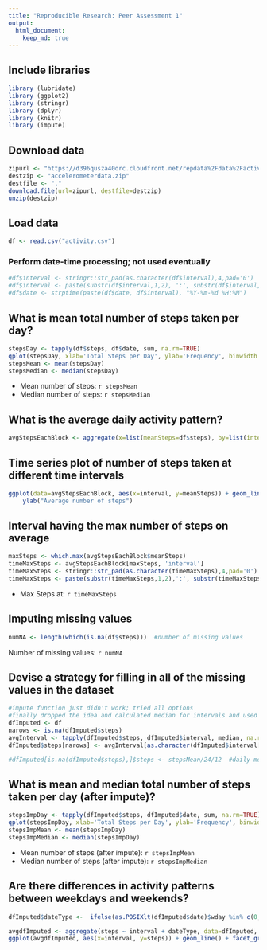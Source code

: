 ```yaml
---
title: "Reproducible Research: Peer Assessment 1"
output: 
  html_document:
    keep_md: true
---
```

## Include libraries
```r
library (lubridate)
library (ggplot2)
library (stringr)
library (dplyr)
library (knitr)
library (impute)

```

## Download data
```r
zipurl <- "https://d396qusza40orc.cloudfront.net/repdata%2Fdata%2Factivity.zip"
destzip <- "accelerometerdata.zip"
destfile <- "."
download.file(url=zipurl, destfile=destzip)
unzip(destzip)
```

## Load data
```r
df <- read.csv("activity.csv")
```

### Perform date-time processing; not used eventually
```r
#df$interval <- stringr::str_pad(as.character(df$interval),4,pad='0')
#df$interval <- paste(substr(df$interval,1,2), ':', substr(df$interval,3,4), sep="")
#df$date <- strptime(paste(df$date, df$interval), "%Y-%m-%d %H:%M")
```


## What is mean total number of steps taken per day?
```r
stepsDay <- tapply(df$steps, df$date, sum, na.rm=TRUE)
qplot(stepsDay, xlab='Total Steps per Day', ylab='Frequency', binwidth = 500)
stepsMean <- mean(stepsDay)
stepsMedian <- median(stepsDay)
```

* Mean number of steps: `r stepsMean`
* Median number of steps: `r stepsMedian`

## What is the average daily activity pattern?
```r
avgStepsEachBlock <- aggregate(x=list(meanSteps=df$steps), by=list(interval=df$interval), FUN=mean, na.rm=TRUE)
```
## Time series plot of number of steps taken at different time intervals
```r
ggplot(data=avgStepsEachBlock, aes(x=interval, y=meanSteps)) + geom_line() + xlab("5 minute interval") +
    ylab("Average number of steps") 

```

## Interval having the max number of steps on average
```r
maxSteps <- which.max(avgStepsEachBlock$meanSteps)
timeMaxSteps <- avgStepsEachBlock[maxSteps, 'interval']
timeMaxSteps <- stringr::str_pad(as.character(timeMaxSteps),4,pad='0')
timeMaxSteps <- paste(substr(timeMaxSteps,1,2),':', substr(timeMaxSteps,3,4), sep="")


```
* Max Steps at: `r timeMaxSteps`

## Imputing missing values
```r
numNA <- length(which(is.na(df$steps)))  #number of missing values
```
Number of missing values: `r numNA`

## Devise a strategy for filling in all of the missing values in the dataset
```r
#impute function just didn't work; tried all options
#finally dropped the idea and calculated median for intervals and used that instead
dfImputed <- df
narows <- is.na(dfImputed$steps)
avgInterval <- tapply(dfImputed$steps, dfImputed$interval, median, na.rm=TRUE, simplify = TRUE)
dfImputed$steps[narows] <- avgInterval[as.character(dfImputed$interval[narows])]

#dfImputed[is.na(dfImputed$steps),]$steps <- stepsMean/24/12  #daily mean per 5 mins; too simplistic
```



## What is mean and median total number of steps taken per day (after impute)?
```r
stepsImpDay <- tapply(dfImputed$steps, dfImputed$date, sum, na.rm=TRUE)
qplot(stepsImpDay, xlab='Total Steps per Day', ylab='Frequency', binwidth = 500)
stepsImpMean <- mean(stepsImpDay)
stepsImpMedian <- median(stepsImpDay)
```

* Mean number of steps (after impute): `r stepsImpMean`
* Median number of steps (after impute): `r stepsImpMedian`


## Are there differences in activity patterns between weekdays and weekends?
```r
dfImputed$dateType <-  ifelse(as.POSIXlt(dfImputed$date)$wday %in% c(0,6), 'weekend', 'weekday')

avgdfImputed <- aggregate(steps ~ interval + dateType, data=dfImputed, mean)
ggplot(avgdfImputed, aes(x=interval, y=steps)) + geom_line() + facet_grid(dateType ~ .) + xlab("5 minute interval") + ylab("avg number of steps")
```
